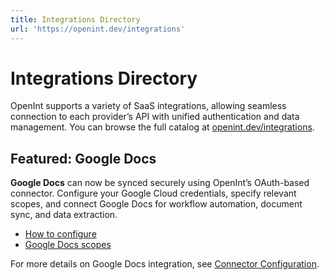 ```yaml
---
title: Integrations Directory
url: 'https://openint.dev/integrations'
---
```


# Integrations Directory

OpenInt supports a variety of SaaS integrations, allowing seamless connection to each provider’s API with unified authentication and data management. You can browse the full catalog at [openint.dev/integrations](https://openint.dev/integrations).

## Featured: Google Docs

**Google Docs** can now be synced securely using OpenInt’s OAuth-based connector. Configure your Google Cloud credentials, specify relevant scopes, and connect Google Docs for workflow automation, document sync, and data extraction.

- [How to configure](../core-concepts-v0/connector-config)
- [Google Docs scopes](https://developers.google.com/workspace/docs/api/auth#docs-scopes)

For more details on Google Docs integration, see [Connector Configuration](../core-concepts-v0/connector-config).
